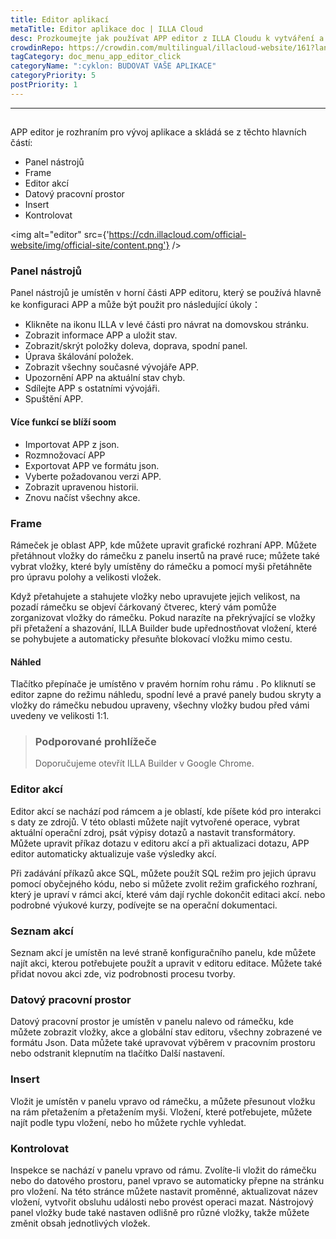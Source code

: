 ```yaml
---
title: Editor aplikací
metaTitle: Editor aplikace doc | ILLA Cloud
desc: Prozkoumejte jak používat APP editor z ILLA Cloudu k vytváření a přizpůsobování aplikací pomocí uživatelsky přívětivého rozhraní
crowdinRepo: https://crowdin.com/multilingual/illacloud-website/161?languages=cs&filter=basic&value=0
tagCategory: doc_menu_app_editor_click
categoryName: ":cyklon: BUDOVAT VAŠE APLIKACE"
categoryPriority: 5
postPriority: 1
---
```


* * *

## <h2 hidden>Editor aplikací</h2>

APP editor je rozhraním pro vývoj aplikace a skládá se z těchto hlavních částí:

-   Panel nástrojů
-   Frame
-   Editor akcí
-   Datový pracovní prostor
-   Insert
-   Kontrolovat

<img alt="editor" src={'https://cdn.illacloud.com/official-website/img/official-site/content.png'} />

### Panel nástrojů

Panel nástrojů je umístěn v horní části APP editoru, který se používá hlavně ke konfiguraci APP a může být použit pro následující úkoly：

-   Klikněte na ikonu ILLA v levé části pro návrat na domovskou stránku.
-   Zobrazit informace APP a uložit stav.
-   Zobrazit/skrýt položky doleva, doprava, spodní panel.
-   Úprava škálování položek.
-   Zobrazit všechny současné vývojáře APP.
-   Upozornění APP na aktuální stav chyb.
-   Sdílejte APP s ostatními vývojáři.
-   Spuštění APP.

#### Více funkcí se blíží soom

-   Importovat APP z json.
-   Rozmnožovací APP
-   Exportovat APP ve formátu json.
-   Vyberte požadovanou verzi APP.
-   Zobrazit upravenou historii.
-   Znovu načíst všechny akce.

[//]: # "[Image]"

### Frame

Rámeček je oblast APP, kde můžete upravit grafické rozhraní APP. Můžete přetáhnout vložky do rámečku z panelu insertů na pravé ruce; můžete také vybrat vložky, které byly umístěny do rámečku a pomocí myši přetáhněte pro úpravu polohy a velikosti vložek.

Když přetahujete a stahujete vložky nebo upravujete jejich velikost, na pozadí rámečku se objeví čárkovaný čtverec, který vám pomůže zorganizovat vložky do rámečku. Pokud narazíte na překrývající se vložky při přetažení a shazování, ILLA Builder bude upřednostňovat vložení, které se pohybujete a automaticky přesuňte blokovací vložku mimo cestu.

#### Náhled

Tlačítko přepínače je umístěno v pravém horním rohu rámu . Po kliknutí se editor zapne do režimu náhledu, spodní levé a pravé panely budou skryty a vložky do rámečku nebudou upraveny, všechny vložky budou před vámi uvedeny ve velikosti 1:1.

> ### Podporované prohlížeče
>
> Doporučujeme otevřít ILLA Builder v Google Chrome.

### Editor akcí

Editor akcí se nachází pod rámcem a je oblastí, kde píšete kód pro interakci s daty ze zdrojů. V této oblasti můžete najít vytvořené operace, vybrat aktuální operační zdroj, psát výpisy dotazů a nastavit transformátory. Můžete upravit příkaz dotazu v editoru akcí a při aktualizaci dotazu, APP editor automaticky aktualizuje vaše výsledky akcí.

Při zadávání příkazů akce SQL, můžete použít SQL režim pro jejich úpravu pomocí obyčejného kódu, nebo si můžete zvolit režim grafického rozhraní, který je upraví v rámci akcí, které vám dají rychle dokončit editaci akcí. nebo podrobné výukové kurzy, podívejte se na operační dokumentaci.

### Seznam akcí

Seznam akcí je umístěn na levé straně konfiguračního panelu, kde můžete najít akci, kterou potřebujete použít a upravit v editoru editace. Můžete také přidat novou akci zde, viz podrobnosti procesu tvorby.

### Datový pracovní prostor

Datový pracovní prostor je umístěn v panelu nalevo od rámečku, kde můžete zobrazit vložky, akce a globální stav editoru, všechny zobrazené ve formátu Json. Data můžete také upravovat výběrem v pracovním prostoru nebo odstranit klepnutím na tlačítko Další nastavení.

### Insert

Vložit je umístěn v panelu vpravo od rámečku, a můžete přesunout vložku na rám přetažením a přetažením myši. Vložení, které potřebujete, můžete najít podle typu vložení, nebo ho můžete rychle vyhledat.

[//]: # "[Image]"

### Kontrolovat

Inspekce se nachází v panelu vpravo od rámu. Zvolíte-li vložit do rámečku nebo do datového prostoru, panel vpravo se automaticky přepne na stránku pro vložení. Na této stránce můžete nastavit proměnné, aktualizovat název vložení, vytvořit obsluhu události nebo provést operaci mazat. Nástrojový panel vložky bude také nastaven odlišně pro různé vložky, takže můžete změnit obsah jednotlivých vložek.
